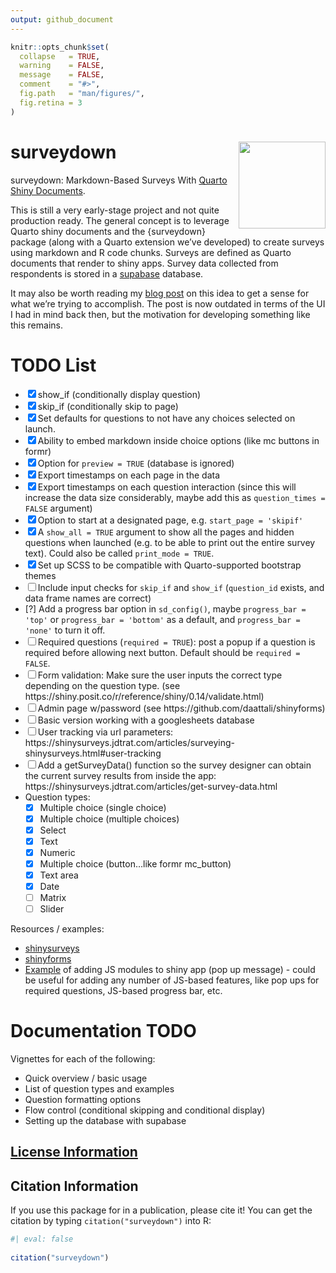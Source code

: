 ```yaml
---
output: github_document
---
```


<!-- README.md is generated from README.Rmd. Please edit that file -->

```r
knitr::opts_chunk$set(
  collapse   = TRUE,
  warning    = FALSE,
  message    = FALSE,
  comment    = "#>",
  fig.path   = "man/figures/",
  fig.retina = 3
)
```

# surveydown <a href='https://jhelvy.github.io/surveydown/'><img src='man/figures/logo.png' align="right" style="height:139px;"/></a>

surveydown: Markdown-Based Surveys With [Quarto Shiny Documents](https://quarto.org/docs/dashboards/interactivity/shiny-r.html).

This is still a very early-stage project and not quite production ready. The general concept is to leverage Quarto shiny documents and the {surveydown} package (along with a Quarto extension we've developed) to create surveys using markdown and R code chunks. Surveys are defined as Quarto documents that render to shiny apps. Survey data collected from respondents is stored in a [supabase](https://supabase.com/) database.

It may also be worth reading my [blog post](https://www.jhelvy.com/blog/2023-04-06-markdown-surveys/) on this idea to get a sense for what we're trying to accomplish. The post is now outdated in terms of the UI I had in mind back then, but the motivation for developing something like this remains.

# TODO List

- [x] show_if (conditionally display question)
- [x] skip_if (conditionally skip to page)
- [x] Set defaults for questions to not have any choices selected on launch.
- [x] Ability to embed markdown inside choice options (like mc buttons in formr)
- [x] Option for `preview = TRUE` (database is ignored)
- [x] Export timestamps on each page in the data
- [x] Export timestamps on each question interaction (since this will increase the data size considerably, maybe add this as `question_times = FALSE` argument)
- [x] Option to start at a designated page, e.g. `start_page = 'skipif'`
- [x] A `show_all = TRUE` argument to show all the pages and hidden questions when launched (e.g. to be able to print out the entire survey text). Could also be called `print_mode = TRUE`.
- [x] Set up SCSS to be compatible with Quarto-supported bootstrap themes
- [ ] Include input checks for `skip_if` and `show_if` (`question_id` exists, and data frame names are correct)
- [?] Add a progress bar option in `sd_config()`, maybe `progress_bar = 'top'` or `progress_bar = 'bottom'` as a default, and `progress_bar = 'none'` to turn it off.
- [ ] Required questions (`required = TRUE`): post a popup if a question is required before allowing next button. Default should be `required = FALSE`.
- [ ] Form validation: Make sure the user inputs the correct type depending on the question type. (see https://shiny.posit.co/r/reference/shiny/0.14/validate.html)
- [ ] Admin page w/password (see https://github.com/daattali/shinyforms)
- [ ] Basic version working with a googlesheets database
- [ ] User tracking via url parameters: https://shinysurveys.jdtrat.com/articles/surveying-shinysurveys.html#user-tracking
- [ ] Add a getSurveyData() function so the survey designer can obtain the current survey results from inside the app: https://shinysurveys.jdtrat.com/articles/get-survey-data.html
- Question types:
  - [x] Multiple choice (single choice)
  - [x] Multiple choice (multiple choices)
  - [x] Select
  - [x] Text
  - [x] Numeric
  - [x] Multiple choice (button...like formr mc_button)
  - [x] Text area
  - [x] Date
  - [ ] Matrix
  - [ ] Slider

Resources / examples:

- [shinysurveys](https://github.com/jdtrat/shinysurveys)
- [shinyforms](https://github.com/daattali/shinyforms)
- [Example](https://rtask.thinkr.fr/pimping-your-shiny-app-with-a-javascript-library-an-example-using-sweetalert2/) of adding JS modules to shiny app (pop up message) - could be useful for adding any number of JS-based features, like pop ups for required questions, JS-based progress bar, etc.

# Documentation TODO

Vignettes for each of the following:

- Quick overview / basic usage
- List of question types and examples
- Question formatting options
- Flow control (conditional skipping and conditional display)
- Setting up the database with supabase

## [License Information](https://github.com/jhelvy/surveydown/blob/master/LICENSE.md)

## Citation Information

If you use this package for in a publication, please cite it! You can get the citation by typing `citation("surveydown")` into R:

```r
#| eval: false
 
citation("surveydown")
```
